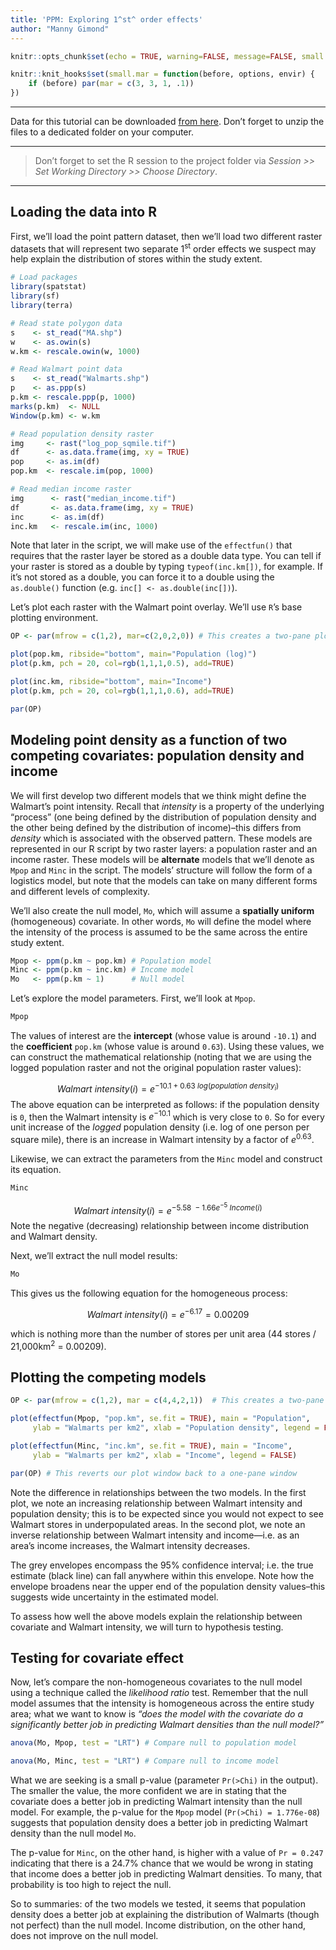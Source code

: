 ```yaml
---
title: 'PPM: Exploring 1^st^ order effects'
author: "Manny Gimond"
---
```


```r
knitr::opts_chunk$set(echo = TRUE, warning=FALSE, message=FALSE, small.mar=TRUE)

knitr::knit_hooks$set(small.mar = function(before, options, envir) {
    if (before) par(mar = c(3, 3, 1, .1))  
})

```

------------------------------------------------------------------------

[Data for this tutorial can be downloaded [from here](./data.zip). Don't forget to unzip the files to a dedicated folder on your computer.]{.block1}

-----

> Don't forget to set the R session to the project folder via *Session \>\> Set Working Directory \>\> Choose Directory*.

-----

## Loading the data into R

First, we'll load the point pattern dataset, then we'll load two different raster datasets that will represent two separate 1^st^  order effects we suspect may help explain the distribution of stores within the study extent.

```r
# Load packages
library(spatstat)
library(sf)
library(terra)

# Read state polygon data
s    <- st_read("MA.shp")
w    <- as.owin(s)
w.km <- rescale.owin(w, 1000)

# Read Walmart point data
s    <- st_read("Walmarts.shp")
p    <- as.ppp(s)
p.km <- rescale.ppp(p, 1000)
marks(p.km)  <- NULL
Window(p.km) <- w.km

# Read population density raster
img     <- rast("log_pop_sqmile.tif")
df      <- as.data.frame(img, xy = TRUE)
pop     <- as.im(df)
pop.km  <- rescale.im(pop, 1000)

# Read median income raster
img      <- rast("median_income.tif")
df       <- as.data.frame(img, xy = TRUE)
inc      <- as.im(df)
inc.km   <- rescale.im(inc, 1000)
```

Note that later in the script, we will make use of the `effectfun()` that requires that the raster layer be stored as a double data type. You can tell if your raster is stored as a double by typing `typeof(inc.km[])`, for example. If it's not stored as a double, you can force it to a double using the `as.double()` function (e.g. `inc[] <- as.double(inc[])`). 

Let's plot each raster with the Walmart point overlay. We'll use `R`'s base plotting environment.

```r
OP <- par(mfrow = c(1,2), mar=c(2,0,2,0)) # This creates a two-pane plotting window

plot(pop.km, ribside="bottom", main="Population (log)")
plot(p.km, pch = 20, col=rgb(1,1,1,0.5), add=TRUE)

plot(inc.km, ribside="bottom", main="Income")
plot(p.km, pch = 20, col=rgb(1,1,1,0.6), add=TRUE)

par(OP)
```

## Modeling point density as a function of two competing covariates: population density and income

We will first develop two different models that we think might define the Walmart's point intensity. Recall that *intensity* is a property of the underlying "process" (one being defined by the distribution of population density and the other being defined by the distribution of income)--this differs from *density* which is associated with the observed pattern. These models are represented in our R script by two raster layers: a population raster and an income raster. These models will be  **alternate** models that we'll denote as `Mpop` and `Minc` in the script. The models' structure will follow the form of a logistics model, but note that the models can take on many different forms and different levels of complexity.

We'll also create the null model, `Mo`, which will assume a **spatially uniform** (homogeneous) covariate. In other words, `Mo` will define the model where the intensity of the process is assumed to be the same across the entire study extent.

```r
Mpop <- ppm(p.km ~ pop.km) # Population model
Minc <- ppm(p.km ~ inc.km) # Income model
Mo   <- ppm(p.km ~ 1)      # Null model
```

Let's explore the model parameters. First, we'll look at `Mpop`.

```r
Mpop
```

The values of interest are the **intercept** (whose value is around `-10.1`) and the **coefficient** `pop.km` (whose value is around `0.63`). Using these values, we can construct the mathematical relationship (noting that we are using the logged population raster and not the original population raster values):

$$
Walmart\ intensity(i)= e^{−10.1 + 0.63\ log(population\ density_i)}
$$ The above equation can be interpreted as follows: if the population density is `0`, then the Walmart intensity is $e^{−10.1}$ which is very close to `0`. So for every unit increase of the *logged* population density (i.e. log of one person per square mile), there is an increase in Walmart intensity by a factor of $e^{0.63}$.

Likewise, we can extract the parameters from the `Minc` model and construct its equation.

```r
Minc
```

$$
Walmart\ intensity(i) = e^{−5.58\ −1.66e^{−5}\ Income(i)}
$$ Note the negative (decreasing) relationship between income distribution and Walmart density.

Next, we'll extract the null model results:

```r
Mo
```

This gives us the following equation for the homogeneous process:

$$
Walmart\ intensity(i) = e^{−6.17} = 0.00209
$$

which is nothing more than the number of stores per unit area (44 stores / 21,000km^2^ = 0.00209).

## Plotting the competing models

```r
OP <- par(mfrow = c(1,2), mar = c(4,4,2,1))  # This creates a two-pane plotting window

plot(effectfun(Mpop, "pop.km", se.fit = TRUE), main = "Population",
     ylab = "Walmarts per km2", xlab = "Population density", legend = FALSE)

plot(effectfun(Minc, "inc.km", se.fit = TRUE), main = "Income",
     ylab = "Walmarts per km2", xlab = "Income", legend = FALSE)

par(OP) # This reverts our plot window back to a one-pane window
```

Note the difference in relationships between the two models. In the first plot, we note an increasing relationship between Walmart intensity and population density; this is to be expected since you would not expect to see Walmart stores in underpopulated areas. In the second plot, we note an inverse relationship between Walmart intensity and income---i.e. as an area's income increases, the Walmart intensity decreases.

The grey envelopes encompass the 95% confidence interval; i.e. the true estimate (black line) can fall anywhere within this envelope. Note how the envelope broadens near the upper end of the population density values--this suggests wide uncertainty in the estimated model.

To assess how well the above models explain the relationship between covariate and Walmart intensity, we will turn to hypothesis testing.

## Testing for covariate effect

Now, let's compare the non-homogeneous covariates to the null model using a technique called the *likelihood ratio* test. Remember that the null model assumes that the intensity is homogeneous across the entire study area; what we want to know is *"does the model with the covariate do a significantly better job in predicting Walmart densities than the null model?"*

```r
anova(Mo, Mpop, test = "LRT") # Compare null to population model
```

```r
anova(Mo, Minc, test = "LRT") # Compare null to income model
```

What we are seeking is a small p-value (parameter `Pr(>Chi)` in the output). The smaller the value, the more confident we are in stating that the covariate does a better job in predicting Walmart intensity than the null model. For example, the p-value for the `Mpop` model (`Pr(>Chi) = 1.776e-08`) suggests that population density does a better job in predicting Walmart density than the null model `Mo`.

The p-value for `Minc`, on the other hand, is higher with a value of `Pr = 0.247` indicating that there is a 24.7% chance that we would be wrong in stating that income does a better job in predicting Walmart densities. To many, that probability is too high to reject the null.

So to summaries: of the two models we tested, it seems that population density does a better job at explaining the distribution of Walmarts (though not perfect) than the null model. Income distribution, on the other hand, does not improve on the null model.


